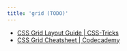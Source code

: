 ```yaml
---
title: 'grid (TODO)'
---
```


- [CSS Grid Layout Guide | CSS-Tricks](https://css-tricks.com/snippets/css/complete-guide-grid/)
- [CSS Grid Cheatsheet | Codecademy](https://www.codecademy.com/learn/learn-intermediate-css/modules/learn-css-grid/cheatsheet)
